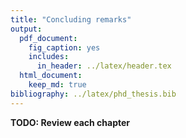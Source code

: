 ```yaml
---
title: "Concluding remarks"
output:
  pdf_document:
    fig_caption: yes
    includes:
      in_header: ../latex/header.tex
  html_document:
    keep_md: true
bibliography: ../latex/phd_thesis.bib
---
```


\chapter{Concluding remarks}\label{chap:concluding_remarks}

__TODO: Review each chapter__
